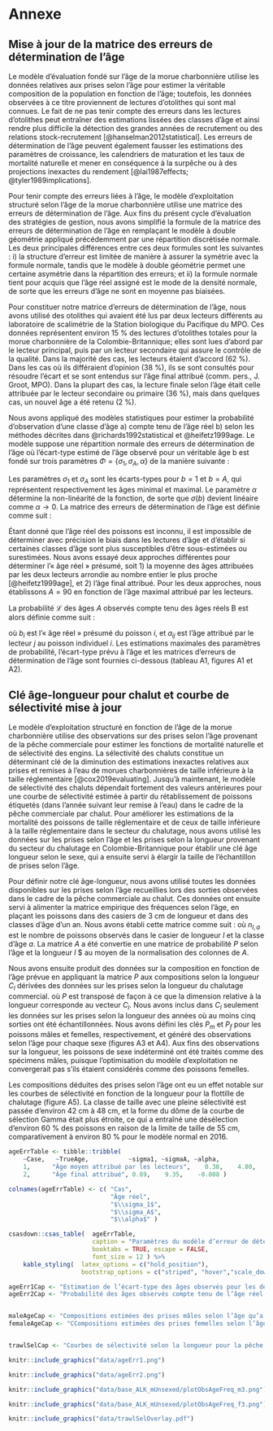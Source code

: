 # Annexe \label{sec:app-minor}

## Mise à jour de la matrice des erreurs de détermination de l’âge

Le modèle d’évaluation fondé sur l’âge de la morue charbonnière utilise les données relatives aux prises selon l’âge pour estimer la véritable composition de la population en fonction de l’âge; toutefois, les données observées à ce titre proviennent de lectures d’otolithes qui sont mal connues. Le fait de ne pas tenir compte des erreurs dans les lectures d’otolithes peut entraîner des estimations lissées des classes d’âge et ainsi rendre plus difficile la détection des grandes années de recrutement ou des relations stock-recrutement [@hanselman2012statistical]. Les erreurs de détermination de l’âge peuvent également fausser les estimations des paramètres de croissance, les calendriers de maturation et les taux de mortalité naturelle et mener en conséquence à la surpêche ou à des projections inexactes du rendement [@lai1987effects; @tyler1989implications].

Pour tenir compte des erreurs liées à l’âge, le modèle d’exploitation structuré selon l’âge de la morue charbonnière utilise une matrice des erreurs de détermination de l’âge. Aux fins du présent cycle d’évaluation des stratégies de gestion, nous avons simplifié la formule de la matrice des erreurs de détermination de l’âge en remplaçant le modèle à double géométrie appliqué précédemment par une répartition discrétisée normale. Les deux principales différences entre ces deux formules sont les suivantes : i) la structure d’erreur est limitée de manière à assurer la symétrie avec la formule normale, tandis que le modèle à double géométrie permet une certaine asymétrie dans la répartition des erreurs; et ii) la formule normale tient pour acquis que l’âge réel assigné est le mode de la densité normale, de sorte que les erreurs d’âge ne sont en moyenne pas biaisées.

Pour constituer notre matrice d’erreurs de détermination de l’âge, nous avons utilisé des otolithes qui avaient été lus par deux lecteurs différents au laboratoire de scalimétrie de la Station biologique du Pacifique du MPO. Ces données représentent environ 15\ % des lectures d’otolithes totales pour la morue charbonnière de la Colombie-Britannique; elles sont lues d’abord par le lecteur principal, puis par un lecteur secondaire qui assure le contrôle de la qualité. Dans la majorité des cas, les lecteurs étaient d’accord (62\ %). Dans les cas où ils différaient d’opinion (38\ %), ils se sont consultés pour résoudre l’écart et se sont entendus sur l’âge final attribué (comm. pers., J. Groot, MPO). Dans la plupart des cas, la lecture finale selon l’âge était celle attribuée par le lecteur secondaire ou primaire (36\ %), mais dans quelques cas, un nouvel âge a été retenu (2\ %).

Nous avons appliqué des modèles statistiques pour estimer la probabilité d’observation d’une classe d’âge a) compte tenu de l’âge réel b) selon les méthodes décrites dans @richards1992statistical et @heifetz1999age. Le modèle suppose une répartition normale des erreurs de détermination de l’âge où l’écart-type estimé de l’âge observé pour un véritable âge b est fondé sur trois paramètres $\Phi = \{ \sigma_1, \sigma_A, \alpha \}$ de la manière suivante :

\begin{equation}
\sigma(b) = \left\{
 \begin{array}{ll}
  \sigma_1 + (\sigma_A – \sigma_1) \frac{1 – e^{-\alpha(b – 1)} }{1 – e^{-\alpha(A – 1)}}, & \alpha \neq 0; \\
  \sigma_1 + (\sigma_A – \sigma_1) \frac{b-1}{A-1}, & \alpha = 0.\\
 \end{array} \right.
\end{equation}

Les paramètres $\sigma_1$ et $\sigma_A$ sont les écarts-types pour $b=1$ et $b=A$, qui représentent respectivement les âges minimal et maximal. Le paramètre $\alpha$ détermine la non-linéarité de la fonction, de sorte que $\sigma(b)$ devient linéaire comme $\alpha \rightarrow 0$. La matrice des erreurs de détermination de l’âge est définie comme suit :

\begin{align}
q(a \vert b, \Phi) &= \frac{x_{ab}(\Phi)}{\sum_{a = 1}^A x_{ab}(\Phi) }; \\x_{ab} &= \frac{1}{\sqrt{2\pi}\sigma(b)} e^{-\frac12 \left[ \frac{a-b}{\sigma(b)} \right]^2}.
\end{align}

Étant donné que l’âge réel des poissons est inconnu, il est impossible de déterminer avec précision le biais dans les lectures d’âge et d’établir si certaines classes d’âge sont plus susceptibles d’être sous-estimées ou surestimées. Nous avons essayé deux approches différentes pour déterminer l’« âge réel » présumé, soit 1) la moyenne des âges attribuées par les deux lecteurs arrondie au nombre entier le plus proche [@heifetz1999age], et 2) l’âge final attribué. Pour les deux approches, nous établissons $A=90$ en fonction de l’âge maximal attribué par les lecteurs.

La probabilité $\mathcal{L}$ des âges $A$ observés compte tenu des âges réels B est alors définie comme suit :

\begin{equation}
\mathcal{L}(A \vert B) = \prod_{i = 1}^I \prod_{j = 1}^J q(a_{ij} \vert b_i \Phi),\end{equation}

où $b_i$ est l’« âge réel » présumé du poisson $i$, et $a_{ij}$ est l’âge attribué par le lecteur $j$ au poisson individuel $i$. Les estimations maximales des paramètres de probabilité, l’écart-type prévu à l’âge et les matrices d’erreurs de détermination de l’âge sont fournies ci-dessous (tableau A1, figures A1 et A2).


## Clé âge-longueur pour chalut et courbe de sélectivité mise à jour

Le modèle d’exploitation structuré en fonction de l’âge de la morue charbonnière utilise des observations sur des prises selon l’âge provenant de la pêche commerciale pour estimer les fonctions de mortalité naturelle et de sélectivité des engins. La sélectivité des chaluts constitue un déterminant clé de la diminution des estimations inexactes relatives aux prises et remises à l’eau de morues charbonnières de taille inférieure à la taille réglementaire [@cox2019evaluating]. Jusqu’à maintenant, le modèle de sélectivité des chaluts dépendait fortement des valeurs antérieures pour une courbe de sélectivité estimée à partir du rétablissement de poissons étiquetés (dans l’année suivant leur remise à l’eau) dans le cadre de la pêche commerciale par chalut. Pour améliorer les estimations de la mortalité des poissons de taille réglementaire et de ceux de taille inférieure à la taille réglementaire dans le secteur du chalutage, nous avons utilisé les données sur les prises selon l’âge et les prises selon la longueur provenant du secteur du chalutage en Colombie-Britannique pour établir une clé âge longueur selon le sexe, qui a ensuite servi à élargir la taille de l’échantillon de prises selon l’âge.

Pour définir notre clé âge-longueur, nous avons utilisé toutes les données disponibles sur les prises selon l’âge recueillies lors des sorties observées dans le cadre de la pêche commerciale au chalut. Ces données ont ensuite servi à alimenter la matrice empirique des fréquences selon l’âge, en plaçant les poissons dans des casiers de 3 cm de longueur et dans des classes d’âge d’un an. Nous avons établi cette matrice comme suit :
\begin{equation}
F = \left[ n_{l,a} \right],
\end{equation}
où $n_{l,a}$ est le nombre de poissons observés dans le casier de longueur $l$ et la classe d’âge $a$. La matrice $A$ a été convertie en une matrice de probabilité $P$ selon l’âge et la longueur $l$ $ au moyen de la normalisation des colonnes de $A$.
\begin{equation}
P_{l,a} = F_{l,a} / \sum_{a'} F_{l,a'}
\end{equation}

Nous avons ensuite produit des données sur la composition en fonction de l’âge prévue en appliquant la matrice $P$ aux compositions selon la longueur $C_l$ dérivées des données sur les prises selon la longueur du chalutage commercial.
\begin{align}
C_a &= P^T \cdot C_l,
\end{align}
où $P$ est transposé de façon à ce que la dimension relative à la longueur corresponde au vecteur $C_l$. Nous avons inclus dans $C_l$ seulement les données sur les prises selon la longueur des années où au moins cinq sorties ont été échantillonnées. Nous avons défini les clés $P_m$ et $P_f$ pour les poissons mâles et femelles, respectivement, et généré des observations selon l’âge pour chaque sexe (figures A3 et A4). Aux fins des observations sur la longueur, les poissons de sexe indéterminé ont été traités comme des spécimens mâles, puisque l’optimisation du modèle d’exploitation ne convergerait pas s’ils étaient considérés comme des poissons femelles.

Les compositions déduites des prises selon l’âge ont eu un effet notable sur les courbes de sélectivité en fonction de la longueur pour la flottille de chalutage (figure A5). La classe de taille avec une pleine sélectivité est passée d’environ 42 cm à 48 cm, et la forme du dôme de la courbe de sélection Gamma était plus étroite, ce qui a entraîné une désélection d’environ 60 % des poissons en raison de la limite de taille de 55 cm, comparativement à environ 80 % pour le modèle normal en 2016.


\newpage


```r
ageErrTable <- tibble::tribble( 
    ~Case,   ~TrueAge,           ~sigma1, ~sigmaA, ~alpha, 
    1,      "Âge moyen attribué par les lecteurs",    0.38,    4.80,    0.014,
    2,      "Âge final attribué", 0.89,    9.35,    -0.008 )

colnames(ageErrTable) <- c( "Cas",
                            "Âge réel",
                            "$\\sigma_1$",
                            "$\\sigma_A$",
                            "$\\alpha$" )
```

```r
csasdown::csas_table(  ageErrTable,
                       caption = "Paramètres du modèle d’erreur de détermination de l’âge pour les deux cas d’âge réel testés.",
                       booktabs = TRUE, escape = FALSE,
                       font_size = 12 ) %>%
    kable_styling(  latex_options = c("hold_position"),
                    bootstrap_options = c("striped", "hover","scale_down")     )
```


```r

ageErr1Cap <- "Estimation de l’écart-type des âges observés pour les deux cas d’attribution de l’âge examinés."
ageErr2Cap <- "Probabilité des âges observés compte tenu de l’âge réel indiqué dans le coin supérieur droit de chaque panneau pour les deux cas d’attribution de l’âge examinés"


maleAgeCap <- "Compositions estimées des prises mâles selon l’âge qu’a générées la clé âge longueur de la pêche au chalut créée à partir des observations sur la longueur des poissons mâles et de sexe indéterminé."
femaleAgeCap <- "CCompositions estimées des prises femelles selon l’âge qu’a générées la clé âge-longueur de la pêche au chalut créée à partir des observations sur la longueur des poissons femelles."


trawlSelCap <- "Courbes de sélectivité selon la longueur pour la pêche au chalut des modèles d’exploitation de 2016 (ligne grise pointillée) et de 2019 (ligne noire pleine) et limite de taille légale (ligne pointillée rouge verticale) L’axe de longueur commence à la longueur modélisée à l’âge 1 et 32 cm."
```

\clearpage

```r
knitr::include_graphics("data/ageErr1.png")
```

\newpage

```r
knitr::include_graphics("data/ageErr2.png")
```

\newpage

```r
knitr::include_graphics("data/base_ALK_mUnsexed/plotObsAgeFreq_m3.png")
```

\newpage

```r
knitr::include_graphics("data/base_ALK_mUnsexed/plotObsAgeFreq_f3.png")
```

\newpage

```r
knitr::include_graphics("data/trawlSelOverlay.pdf")
```







